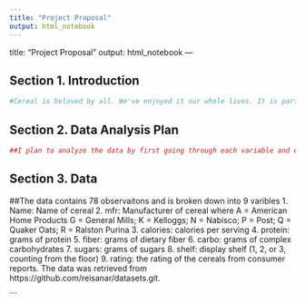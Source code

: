 ---
title: "Project Proposal"
output: html_notebook
---

title: "Project Proposal"
output: html_notebook
---

## Section 1. Introduction
```{r}
#Cereal is beloved by all. We've enjoyed it our whole lives. It is part of a complete breakfast. But what makes puts a cereal at the top? What reasons do we rate some cereals higher than others? That is what my analysis plans to investigate. I have a dataset based on the Cereals.csv dataset from the https://github.com/reisanar/datasets.git github. However I have focused the data on a few key variables that I plan to analyze and observe which has the largest influence on the overall customer rating. 
```


## Section 2. Data Analysis Plan
```{r}
##I plan to analyze the data by first going through each variable and establishing a positive or negative correlation between it and the overall raitng. Next I will use this to slowly examine the changes in overall ratings by examining and comparing instances of higher and lower instances of each variables, observing how they effect with each other. Before determining which variable has the a greater effect on the highest number of observations. 
```

## Section 3. Data

##The data contains 78 observaitons and is broken down into 9 varibles 
1. Name: Name of cereal
2. mfr: Manufacturer of cereal where A = American Home Products G = General Mills; K =
Kelloggs; N = Nabisco; P = Post; Q = Quaker Oats; R = Ralston Purina
3. calories: calories per serving
4. protein: grams of protein
5. fiber: grams of dietary fiber
6. carbo: grams of complex carbohydrates
7. sugars: grams of sugars
8. shelf: display shelf (1, 2, or 3, counting from the floor)
9. rating: the rating of the cereals from consumer reports.
The data was retrieved from https://github.com/reisanar/datasets.git.

```


